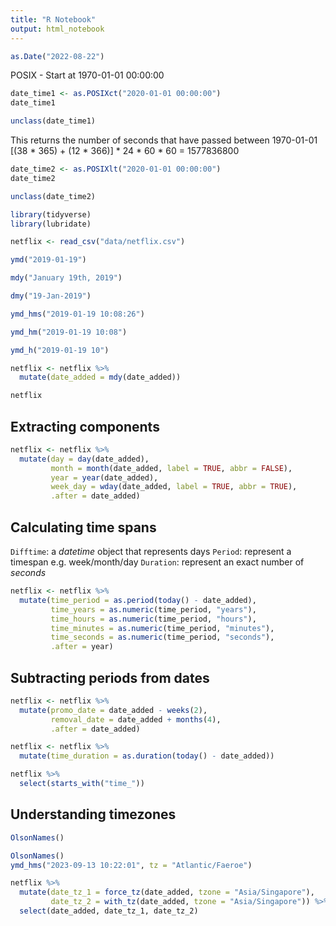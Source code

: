 ```yaml
---
title: "R Notebook"
output: html_notebook
---
```



```r
as.Date("2022-08-22")
```


POSIX - Start at 1970-01-01 00:00:00

```r
date_time1 <- as.POSIXct("2020-01-01 00:00:00")
date_time1
```


```r
unclass(date_time1)
```
This returns the number of seconds that have passed between 1970-01-01
[(38 * 365) + (12 * 366)] * 24 * 60 * 60 = 1577836800


```r
date_time2 <- as.POSIXlt("2020-01-01 00:00:00")
date_time2
```


```r
unclass(date_time2)
```


```r
library(tidyverse)
library(lubridate)
```


```r
netflix <- read_csv("data/netflix.csv")
```


```r
ymd("2019-01-19")

mdy("January 19th, 2019")

dmy("19-Jan-2019")

ymd_hms("2019-01-19 10:08:26")

ymd_hm("2019-01-19 10:08")

ymd_h("2019-01-19 10")
```


```r
netflix <- netflix %>% 
  mutate(date_added = mdy(date_added))

netflix
```


## Extracting components

```r
netflix <- netflix %>% 
  mutate(day = day(date_added),
         month = month(date_added, label = TRUE, abbr = FALSE),
         year = year(date_added),
         week_day = wday(date_added, label = TRUE, abbr = TRUE),
         .after = date_added)
```


## Calculating time spans

`Difftime`: a _datetime_ object that represents days
`Period`: represent a timespan e.g. week/month/day
`Duration`: represent an exact number of _seconds_

```r
netflix <- netflix %>% 
  mutate(time_period = as.period(today() - date_added),
         time_years = as.numeric(time_period, "years"),
         time_hours = as.numeric(time_period, "hours"),
         time_minutes = as.numeric(time_period, "minutes"),
         time_seconds = as.numeric(time_period, "seconds"),
         .after = year)
```


## Subtracting periods from dates

```r
netflix <- netflix %>% 
  mutate(promo_date = date_added - weeks(2),
         removal_date = date_added + months(4),
         .after = date_added)
```


```r
netflix <- netflix %>% 
  mutate(time_duration = as.duration(today() - date_added))

netflix %>% 
  select(starts_with("time_"))
```


## Understanding timezones

```r
OlsonNames()
```


```r
OlsonNames()
ymd_hms("2023-09-13 10:22:01", tz = "Atlantic/Faeroe")
```


```r
netflix %>% 
  mutate(date_tz_1 = force_tz(date_added, tzone = "Asia/Singapore"),
         date_tz_2 = with_tz(date_added, tzone = "Asia/Singapore")) %>% 
  select(date_added, date_tz_1, date_tz_2)
```





